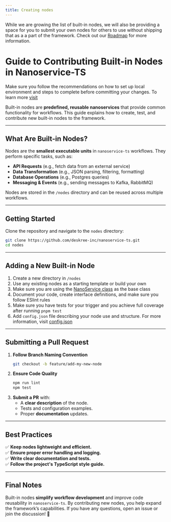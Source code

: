 ```yaml
---
title: Creating nodes
---
```


<Tip> While we are growing the list of built-in nodes, we will also be providing a space for you to submit your own nodes for others to use without shipping that as a a part of the framework. Check out our [Roadmap](https://github.com/orgs/deskree-inc/projects/4/views/2) for more information. </Tip>

# **Guide to Contributing Built-in Nodes in Nanoservice-TS**
<Tip> Make sure you follow the recommendations on how to set up local environment and steps to complete before committing your changes. To learn more [visit](/docs/c/overview/how-to-contribute)</Tip>

Built-in nodes are **predefined, reusable nanoservices** that provide common functionality for workflows. This guide explains how to create, test, and contribute new built-in nodes to the framework.

---

## **What Are Built-in Nodes?**  
Nodes are the **smallest executable units** in `nanoservice-ts` workflows. They perform specific tasks, such as:  
- **API Requests** (e.g., fetch data from an external service) <Icon icon="check" iconType="solid" />  
- **Data Transformation** (e.g., JSON parsing, filtering, formatting)  
- **Database Operations** (e.g., Postgres queries)  
- **Messaging & Events** (e.g., sending messages to Kafka, RabbitMQ)  

Nodes are stored in the `/nodes` directory and can be reused across multiple workflows.

---

## **Getting Started**
Clone the repository and navigate to the `nodes` directory:  
```bash
git clone https://github.com/deskree-inc/nanoservice-ts.git
cd nodes
```

---

## **Adding a New Built-in Node**
1. Create a new directory in `/nodes`  
2. Use any existing nodes as a starting template or build your own  
3. Make sure you are using the [NanoService class](/docs/ref/runner/src/classes/NanoService) as the base class
4. Document your code, create interface definitions, and make sure you follow ESlint rules
5. Make sure you have tests for your trigger and you achieve full coverage after running `pnpm test`
6. Add `config.json` file describing your node use and structure. For more information, visit [config.json](/docs/d/core-concepts/nodes#configuration-config-json)

---

## **Submitting a Pull Request**
1. **Follow Branch Naming Convention**  
   ```bash
   git checkout -b feature/add-my-new-node
   ```
2. **Ensure Code Quality**  
   ```bash
   npm run lint
   npm test
   ```
3. **Submit a PR** with:  
   - A **clear description** of the node.  
   - Tests and configuration examples.  
   - Proper **documentation** updates.  

---

## **Best Practices**
✅ **Keep nodes lightweight and efficient.**  
✅ **Ensure proper error handling and logging.**  
✅ **Write clear documentation and tests.**  
✅ **Follow the project's TypeScript style guide.**  

---

## **Final Notes**
Built-in nodes **simplify workflow development** and improve code reusability in `nanoservice-ts`. By contributing new nodes, you help expand the framework’s capabilities. If you have any questions, open an issue or join the discussion! 🚀  
```